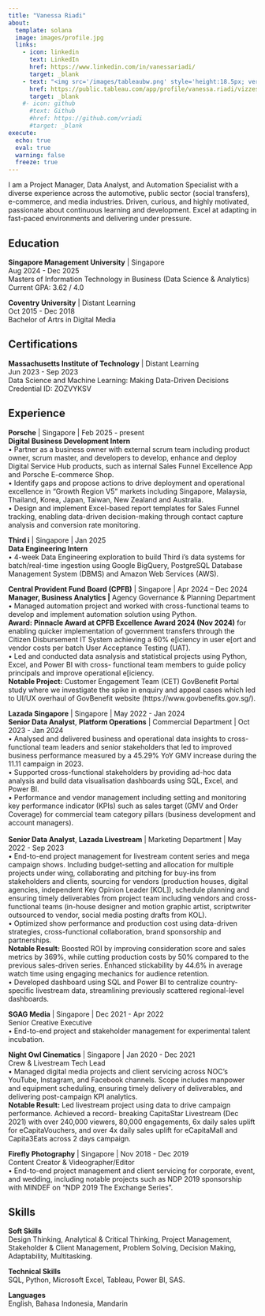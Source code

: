 ```yaml
---
title: "Vanessa Riadi"
about:
  template: solana
  image: images/profile.jpg
  links:
    - icon: linkedin
      text: LinkedIn
      href: https://www.linkedin.com/in/vanessariadi/
      target: _blank
    - text: "<img src='/images/tableaubw.png' style='height:18.5px; vertical-align:top;'>  Tableau Public"
      href: https://public.tableau.com/app/profile/vanessa.riadi/vizzes
      target: _blank
    #- icon: github
      #text: Github
      #href: https://github.com/vriadi
      #target: _blank
execute: 
  echo: true
  eval: true
  warning: false
  freeze: true
---
```


I am a Project Manager, Data Analyst, and Automation Specialist with a diverse experience across the automotive, public sector (social transfers), e-commerce, and media industries. Driven, curious, and highly motivated, passionate about continuous learning and development. Excel at adapting in fast-paced environments and delivering under pressure.

## Education

**Singapore Management University** \| Singapore\
Aug 2024 - Dec 2025\
Masters of Information Technology in Business (Data Science & Analytics)\
Current GPA: 3.62 / 4.0

**Coventry University** \| Distant Learning\
Oct 2015 - Dec 2018\
Bachelor of Artrs in Digital Media

## Certifications

**Massachusetts Institute of Technology** \| Distant Learning\
Jun 2023 - Sep 2023\
Data Science and Machine Learning: Making Data-Driven Decisions\
Credential ID: ZOZVYKSV

## Experience

**Porsche** \| Singapore \| Feb 2025 - present\
**Digital Business Development Intern**\
• Partner as a business owner with external scrum team including product owner, scrum master, and developers to develop, enhance and deploy Digital Service Hub products, such as internal Sales Funnel Excellence App and Porsche E-commerce Shop.\
• Identify gaps and propose actions to drive deployment and operational excellence in “Growth Region V5” markets including Singapore, Malaysia, Thailand, Korea, Japan, Taiwan, New Zealand and Australia.\
• Design and implement Excel-based report templates for Sales Funnel tracking, enabling data-driven decision-making through contact capture analysis and conversion rate monitoring.

**Third i** \| Singapore \| Jan 2025\
**Data Engineering Intern**\
• 4-week Data Engineering exploration to build Third i’s data systems for batch/real-time ingestion using Google BigQuery, PostgreSQL Database Management System (DBMS) and Amazon Web Services (AWS).

**Central Provident Fund Board (CPFB)** \| Singapore \| Apr 2024 – Dec 2024\
**Manager, Business Analytics \|** Agency Governance & Planning Department\
• Managed automation project and worked with cross-functional teams to develop and implement automation solution using Python.\
**Award:** **Pinnacle Award at CPFB Excellence Award 2024 (Nov 2024)** for enabling quicker implementation of government transfers through the Citizen Disbursement IT System achieving a 60% e\[iciency in user e\[ort and vendor costs per batch User Acceptance Testing (UAT).\
• Led and conducted data asnalysis and statistical projects using Python, Excel, and Power BI with cross- functional team members to guide policy principals and improve operational e\[iciency.\
**Notable Project:** Customer Engagement Team (CET) GovBenefit Portal study where we investigate the spike in enquiry and appeal cases which led to UI/UX overhaul of GovBenefit website (https://www.govbenefits.gov.sg/).

**Lazada Singapore** \| Singapore \| May 2022 - Jan 2024\
**Senior Data Analyst**, **Platform Operations** \| Commercial Department \| Oct 2023 - Jan 2024\
• Analysed and delivered business and operational data insights to cross-functional team leaders and senior stakeholders that led to improved business performance measured by a 45.29% YoY GMV increase during the 11.11 campaign in 2023.\
• Supported cross-functional stakeholders by providing ad-hoc data analysis and build data visualisation dashboards using SQL, Excel, and Power BI.\
• Performance and vendor management including setting and monitoring key performance indicator (KPIs) such as sales target (GMV and Order Coverage) for commercial team category pillars (business development and account managers).\
\
**Senior Data Analyst**, **Lazada Livestream** \| Marketing Department \| May 2022 - Sep 2023\
• End-to-end project management for livestream content series and mega campaign shows. Including budget-setting and allocation for multiple projects under wing, collaborating and pitching for buy-ins from stakeholders and clients, sourcing for vendors (production houses, digital agencies, independent Key Opinion Leader \[KOL\]), schedule planning and ensuring timely deliverables from project team including vendors and cross-functional teams (in-house designer and motion graphic artist, scriptwriter outsourced to vendor, social media posting drafts from KOL).\
• Optimized show performance and production cost using data-driven strategies, cross-functional collaboration, brand sponsorship and partnerships.\
**Notable Result:** Boosted ROI by improving consideration score and sales metrics by 369%, while cutting production costs by 50% compared to the previous sales-driven series. Enhanced stickability by 44.6% in average watch time using engaging mechanics for audience retention.\
• Developed dashboard using SQL and Power BI to centralize country-specific livestream data, streamlining previously scattered regional-level dashboards.

**SGAG Media** \| Singapore \| Dec 2021 - Apr 2022\
Senior Creative Executive\
• End-to-end project and stakeholder management for experimental talent incubation.

**Night Owl Cinematics** \| Singapore \| Jan 2020 - Dec 2021\
Crew & Livestream Tech Lead\
• Managed digital media projects and client servicing across NOC’s YouTube, Instagram, and Facebook channels. Scope includes manpower and equipment scheduling, ensuring timely delivery of deliverables, and delivering post-campaign KPI analytics.\
**Notable Result:** Led livestream project using data to drive campaign performance. Achieved a record- breaking CapitaStar Livestream (Dec 2021) with over 240,000 viewers, 80,000 engagements, 6x daily sales uplift for eCapitaVouchers, and over 4x daily sales uplift for eCapitaMall and Capita3Eats across 2 days campaign.

**Firefly Photography** \| Singapore \| Nov 2018 - Dec 2019\
Content Creator & Videographer/Editor\
• End-to-end project management and client servicing for corporate, event, and wedding, including notable projects such as NDP 2019 sponsorship with MINDEF on “NDP 2019 The Exchange Series”.

## Skills

**Soft Skills**\
Design Thinking, Analytical & Critical Thinking, Project Management, Stakeholder & Client Management, Problem Solving, Decision Making, Adaptability, Multitasking.

**Technical Skills**\
SQL, Python, Microsoft Excel, Tableau, Power BI, SAS.

**Languages**\
English, Bahasa Indonesia, Mandarin

